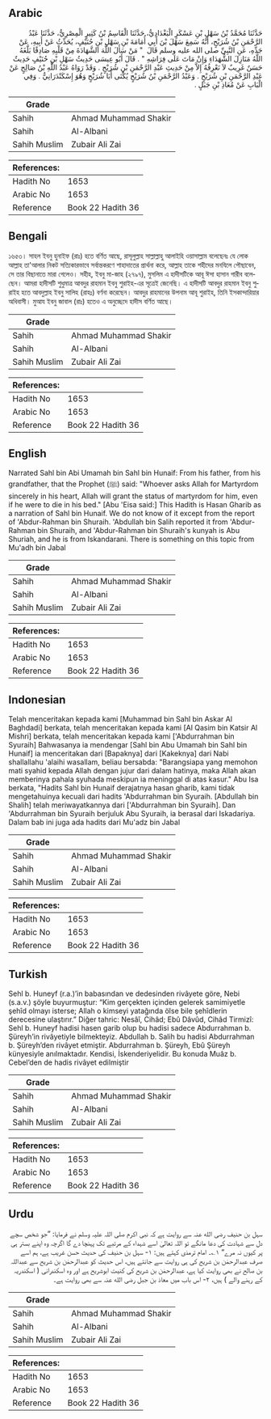 ## Arabic


<div dir="rtl" lang="ar" style={{fontSize:'larger',backgroundColor:'#f8f9fa',padding:20}}>
حَدَّثَنَا مُحَمَّدُ بْنُ سَهْلِ بْنِ عَسْكَرٍ الْبَغْدَادِيُّ، حَدَّثَنَا الْقَاسِمُ بْنُ كَثِيرٍ الْمِصْرِيُّ، حَدَّثَنَا عَبْدُ الرَّحْمَنِ بْنُ شُرَيْحٍ، أَنَّهُ سَمِعَ سَهْلَ بْنَ أَبِي أُمَامَةَ بْنِ سَهْلِ بْنِ حُنَيْفٍ، يُحَدِّثُ عَنْ أَبِيهِ، عَنْ جَدِّهِ، عَنِ النَّبِيِّ صلى الله عليه وسلم قَالَ ‏ "‏ مَنْ سَأَلَ اللَّهَ الشَّهَادَةَ مِنْ قَلْبِهِ صَادِقًا بَلَّغَهُ اللَّهُ مَنَازِلَ الشُّهَدَاءِ وَإِنْ مَاتَ عَلَى فِرَاشِهِ ‏"‏ ‏.‏ قَالَ أَبُو عِيسَى حَدِيثُ سَهْلِ بْنِ حُنَيْفٍ حَدِيثٌ حَسَنٌ غَرِيبٌ لاَ نَعْرِفُهُ إِلاَّ مِنْ حَدِيثِ عَبْدِ الرَّحْمَنِ بْنِ شُرَيْحٍ ‏.‏ وَقَدْ رَوَاهُ عَبْدُ اللَّهِ بْنُ صَالِحٍ عَنْ عَبْدِ الرَّحْمَنِ بْنِ شُرَيْحٍ ‏.‏ وَعَبْدُ الرَّحْمَنِ بْنُ شُرَيْحٍ يُكْنَى أَبَا شُرَيْحٍ وَهُوَ إِسْكَنْدَرَانِيٌّ ‏.‏ وَفِي الْبَابِ عَنْ مُعَاذِ بْنِ جَبَلٍ ‏.‏
</div>
<div style={{backgroundColor:'#f8f9fa',padding:20, marginBottom: 10}}><table> <thead> <tr> <th>Grade</th> <th></th> </tr> </thead> <tbody> <tr><td>Sahih</td><td>Ahmad Muhammad Shakir</td></tr><tr><td>Sahih</td><td>Al-Albani</td></tr><tr><td>Sahih Muslim</td><td>Zubair Ali Zai</td></tr></tbody></table><table> <thead> <tr> <th>References:</th> <th></th> </tr> </thead> <tbody><tr><td>Hadith No</td><td>1653</td></tr><tr><td>Arabic No</td><td>1653</td></tr><tr><td>Reference</td><td>Book 22 Hadith 36</td></tr></tbody></table></div>

## Bengali


<div dir="ltr" lang="bn" style={{fontSize:'larger',backgroundColor:'#f8f9fa',padding:20}}>
১৬৫৩। সাহল ইবনু হুনাইফ (রাঃ) হতে বর্ণিত আছে, রাসূলুল্লাহ সাল্লাল্লাহু আলাইহি ওয়াসাল্লাম বলেছেনঃ যে লোক আল্লাহ তা'আলার নিকট সত্যিকারভাবে সর্বান্তকরণে শাহাদাতের প্রার্থনা করে, আল্লাহ তাকে শহীদের মনযিলে পৌছাবেন, সে তার বিছানাতে মারা গেলেও। সহীহ, ইবনু মা-জাহ (২৭৯৭), মুসলিম এ হাদীসটিকে আবূ ঈসা হাসান গারীব বলেছেন। আমরা হাদীসটি শুধুমাত্র আবদুর রাহমান ইবনু শুরাইহ-এর সূত্রেই জেনেছি। এ হাদীসটি আবদুর রাহমান ইবনু শুরাইহ হতে আবদুল্লাহ ইবনু সালিহ (রাহঃ) বর্ণনা করেছেন। আবদুর রাহমানের উপনাম আবূ শুরাইহ, তিনি ইসকান্দারিয়ার অধিবাসী। মুআয ইবনু জাবাল (রাঃ) হতেও এ অনুচ্ছেদে হাদীস বর্ণিত আছে।
</div>
<div style={{backgroundColor:'#f8f9fa',padding:20, marginBottom: 10}}><table> <thead> <tr> <th>Grade</th> <th></th> </tr> </thead> <tbody> <tr><td>Sahih</td><td>Ahmad Muhammad Shakir</td></tr><tr><td>Sahih</td><td>Al-Albani</td></tr><tr><td>Sahih Muslim</td><td>Zubair Ali Zai</td></tr></tbody></table><table> <thead> <tr> <th>References:</th> <th></th> </tr> </thead> <tbody><tr><td>Hadith No</td><td>1653</td></tr><tr><td>Arabic No</td><td>1653</td></tr><tr><td>Reference</td><td>Book 22 Hadith 36</td></tr></tbody></table></div>

## English


<div dir="ltr" lang="en" style={{fontSize:'larger',backgroundColor:'#f8f9fa',padding:20}}>
Narrated Sahl bin Abi Umamah bin Sahl bin Hunaif: From his father, from his grandfather, that the Prophet (ﷺ) said: "Whoever asks Allah for Martyrdom sincerely in his heart, Allah will grant the status of martyrdom for him, even if he were to die in his bed." [Abu 'Eisa said:] This Hadith is Hasan Gharib as a narration of Sahl bin Hunaif. We do not know of it except from the report of 'Abdur-Rahman bin Shuraih. 'Abdullah bin Salih reported it from 'Abdur-Rahman bin Shuraih, and 'Abdur-Rahman bin Shuraih's kunyah is Abu Shuriah, and he is from Iskandarani. There is something on this topic from Mu'adh bin Jabal
</div>
<div style={{backgroundColor:'#f8f9fa',padding:20, marginBottom: 10}}><table> <thead> <tr> <th>Grade</th> <th></th> </tr> </thead> <tbody> <tr><td>Sahih</td><td>Ahmad Muhammad Shakir</td></tr><tr><td>Sahih</td><td>Al-Albani</td></tr><tr><td>Sahih Muslim</td><td>Zubair Ali Zai</td></tr></tbody></table><table> <thead> <tr> <th>References:</th> <th></th> </tr> </thead> <tbody><tr><td>Hadith No</td><td>1653</td></tr><tr><td>Arabic No</td><td>1653</td></tr><tr><td>Reference</td><td>Book 22 Hadith 36</td></tr></tbody></table></div>

## Indonesian


<div dir="ltr" lang="id" style={{fontSize:'larger',backgroundColor:'#f8f9fa',padding:20}}>
Telah menceritakan kepada kami [Muhammad bin Sahl bin Askar Al Baghdadi] berkata, telah menceritakan kepada kami [Al Qasim bin Katsir Al Mishri] berkata, telah menceritakan kepada kami ['Abdurrahman bin Syuraih] Bahwasanya ia mendengar [Sahl bin Abu Umamah bin Sahl bin Hunaif] ia menceritakan dari [Bapaknya] dari [Kakeknya] dari Nabi shallallahu 'alaihi wasallam, beliau bersabda: "Barangsiapa yang memohon mati syahid kepada Allah dengan jujur dari dalam hatinya, maka Allah akan memberinya pahala syuhada meskipun ia meninggal di atas kasur." Abu Isa berkata, "Hadits Sahl bin Hunaif derajatnya hasan gharib, kami tidak mengetahuinya kecuali dari hadits 'Abdurrahman bin Syuraih. [Abdullah bin Shalih] telah meriwayatkannya dari ['Abdurrahman bin Syuraih]. Dan 'Abdurrahman bin Syuraih berjuluk Abu Syuraih, ia berasal dari Iskadariya. Dalam bab ini juga ada hadits dari Mu'adz bin Jabal
</div>
<div style={{backgroundColor:'#f8f9fa',padding:20, marginBottom: 10}}><table> <thead> <tr> <th>Grade</th> <th></th> </tr> </thead> <tbody> <tr><td>Sahih</td><td>Ahmad Muhammad Shakir</td></tr><tr><td>Sahih</td><td>Al-Albani</td></tr><tr><td>Sahih Muslim</td><td>Zubair Ali Zai</td></tr></tbody></table><table> <thead> <tr> <th>References:</th> <th></th> </tr> </thead> <tbody><tr><td>Hadith No</td><td>1653</td></tr><tr><td>Arabic No</td><td>1653</td></tr><tr><td>Reference</td><td>Book 22 Hadith 36</td></tr></tbody></table></div>

## Turkish


<div dir="ltr" lang="tr" style={{fontSize:'larger',backgroundColor:'#f8f9fa',padding:20}}>
Sehl b. Huneyf (r.a.)’in babasından ve dedesinden rivâyete göre, Nebi (s.a.v.) şöyle buyurmuştur: “Kim gerçekten içinden gelerek samimiyetle şehîd olmayı isterse; Allah o kimseyi yatağında ölse bile şehîdlerin derecesine ulaştırır.” Diğer tahric: Nesâî, Cihâd; Ebû Dâvûd, Cihâd Tirmizî: Sehl b. Huneyf hadisi hasen garib olup bu hadisi sadece Abdurrahman b. Şüreyh’in rivâyetiyle bilmekteyiz. Abdullah b. Salih bu hadisi Abdurrahman b. Şüreyh’den rivâyet etmiştir. Abdurrahman b. Şüreyh, Ebû Şüreyh künyesiyle anılmaktadır. Kendisi, İskenderiyelidir. Bu konuda Muâz b. Cebel’den de hadis rivâyet edilmiştir
</div>
<div style={{backgroundColor:'#f8f9fa',padding:20, marginBottom: 10}}><table> <thead> <tr> <th>Grade</th> <th></th> </tr> </thead> <tbody> <tr><td>Sahih</td><td>Ahmad Muhammad Shakir</td></tr><tr><td>Sahih</td><td>Al-Albani</td></tr><tr><td>Sahih Muslim</td><td>Zubair Ali Zai</td></tr></tbody></table><table> <thead> <tr> <th>References:</th> <th></th> </tr> </thead> <tbody><tr><td>Hadith No</td><td>1653</td></tr><tr><td>Arabic No</td><td>1653</td></tr><tr><td>Reference</td><td>Book 22 Hadith 36</td></tr></tbody></table></div>

## Urdu


<div dir="rtl" lang="ur" style={{fontSize:'larger',backgroundColor:'#f8f9fa',padding:20}}>
سہل بن حنیف رضی الله عنہ سے روایت ہے کہ نبی اکرم صلی اللہ علیہ وسلم نے فرمایا: ”جو شخص سچے دل سے شہادت کی دعا مانگے تو اللہ تعالیٰ اسے شہداء کے مرتبے تک پہنچا دے گا اگرچہ وہ اپنے بستر ہی پر کیوں نہ مرے“ ۱؎۔ امام ترمذی کہتے ہیں: ۱- سہل بن حنیف کی حدیث حسن غریب ہے، ہم اسے صرف عبدالرحمٰن بن شریح کی ہی روایت سے جانتے ہیں، اس حدیث کو عبدالرحمٰن بن شریح سے عبداللہ بن صالح نے بھی روایت کیا ہے، عبدالرحمٰن بن شریح کی کنیت ابوشریح ہے اور وہ اسکندرانی ( اسکندریہ کے رہنے والے ) ہیں، ۲- اس باب میں معاذ بن جبل رضی الله عنہ سے بھی روایت ہے۔
</div>
<div style={{backgroundColor:'#f8f9fa',padding:20, marginBottom: 10}}><table> <thead> <tr> <th>Grade</th> <th></th> </tr> </thead> <tbody> <tr><td>Sahih</td><td>Ahmad Muhammad Shakir</td></tr><tr><td>Sahih</td><td>Al-Albani</td></tr><tr><td>Sahih Muslim</td><td>Zubair Ali Zai</td></tr></tbody></table><table> <thead> <tr> <th>References:</th> <th></th> </tr> </thead> <tbody><tr><td>Hadith No</td><td>1653</td></tr><tr><td>Arabic No</td><td>1653</td></tr><tr><td>Reference</td><td>Book 22 Hadith 36</td></tr></tbody></table></div>